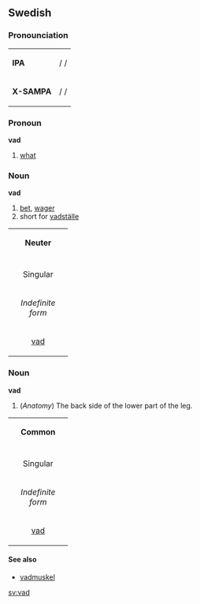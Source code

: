 ==Swedish==
===Pronounciation===
{| border=1 cellspacing=0
|-
| bgcolor="#F8F8FF" | '''IPA''' || / /
|-
| bgcolor="#F8F8FF" |'''X-SAMPA'''|| / /
|}

===Pronoun===
'''vad'''

#[[what]]

===Noun===
'''vad'''
# [[bet#Noun|bet]], [[wager]]
# short for [[vadställe]]

{| border=1 cellspacing=0
| bgcolor="#FFFFF0" colspan=4 align=center | '''Neuter'''
|-
|- bgcolor="#FFFFF0" align=center
| colspan=2 width=105| Singular 
| colspan=2 | Plural
|- bgcolor="#FFFFF0" align=center
| width=105 | ''Indefinite form'' 
| width=105 | ''Definite form'' 
| width=105 |  ''Indefinite form'' 
|  width=105 | ''Definite form''
|- align=center
| [[vad]] 
| [[vadet]] 
| [[vad]]
| [[vaden]]
|}

<!----
====Etymology====
====Synonymes====
---->

===Noun===
'''vad'''
#(''Anatomy'') The back side of the lower part of the leg.

{| border=1 cellspacing=0
| bgcolor="#FFFFF0" colspan=4 align=center | '''Common'''
|-
|- bgcolor="#FFFFF0" align=center
| colspan=2 width=105| Singular 
| colspan=2 | Plural
|- bgcolor="#FFFFF0" align=center
| width=105 | ''Indefinite form'' 
| width=105 | ''Definite form'' 
| width=105 |  ''Indefinite form'' 
|  width=105 | ''Definite form''
|- align=center
| [[vad]] 
| [[vaden]] 
| [[vader]]
| [[vaderna]]
|}

<!----
====Etymology====
====Synonymes====
----->
====See also====
*[[vadmuskel]]

[[sv:vad]]